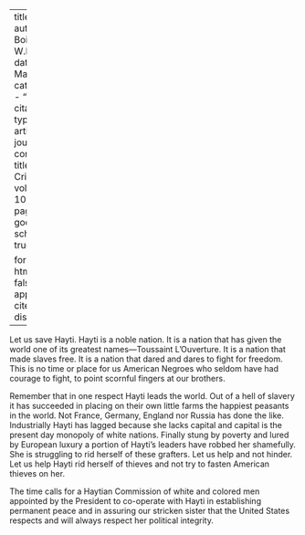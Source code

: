 
---
title: 'Hayti'
author: Du Bois, W.E.B.
date: Mar. 1915
categories: 
  - ""
citation: 
  type: article-journal
  container-title: The Crisis
  volume: 10
  issue: 5
  page: 232
google-scholar: true

format:
  html:
    toc: false
    appendix-cite-as: display
---



Let us save Hayti. Hayti is a noble nation. It is a nation that has given the world one of its greatest names---Toussaint L'Ouverture. It is a nation that made slaves free. It is a nation that dared and dares to fight for freedom. This is no time or place for us American Negroes who seldom have had courage to fight, to point scornful fingers at our brothers.

Remember that in one respect Hayti leads the world. Out of a hell of slavery it has succeeded in placing on their own little farms the happiest peasants in the world. Not France, Germany, England nor Russia has done the like. Industrially Hayti has lagged because she lacks capital and capital is the present day monopoly of white nations. Finally stung by poverty and lured by European luxury a portion of Hayti's leaders have robbed her shamefully. She is struggling to rid herself of these grafters. Let us help and not hinder. Let us help Hayti rid herself of thieves and not try to fasten American thieves on her.

The time calls for a Haytian Commission of white and colored men appointed by the President to co-operate with Hayti in establishing permanent peace and in assuring our stricken sister that the United States respects and will always respect her political integrity.

